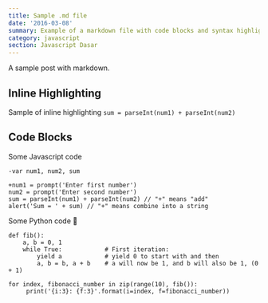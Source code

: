 ```yaml
---
title: Sample .md file
date: '2016-03-08'
summary: Example of a markdown file with code blocks and syntax highlighting
category: javascript
section: Javascript Dasar
---
```


A sample post with markdown.

## Inline Highlighting

Sample of inline highlighting `sum = parseInt(num1) + parseInt(num2)`

## Code Blocks

Some Javascript code

```diff-js
-var num1, num2, sum

+num1 = prompt('Enter first number')
num2 = prompt('Enter second number')
sum = parseInt(num1) + parseInt(num2) // "+" means "add"
alert('Sum = ' + sum) // "+" means combine into a string
```

Some Python code 🐍

```python:apam,js {1,3,4}
def fib():
    a, b = 0, 1
    while True:            # First iteration:
        yield a            # yield 0 to start with and then
        a, b = b, a + b    # a will now be 1, and b will also be 1, (0 + 1)

for index, fibonacci_number in zip(range(10), fib()):
     print('{i:3}: {f:3}'.format(i=index, f=fibonacci_number))
```

